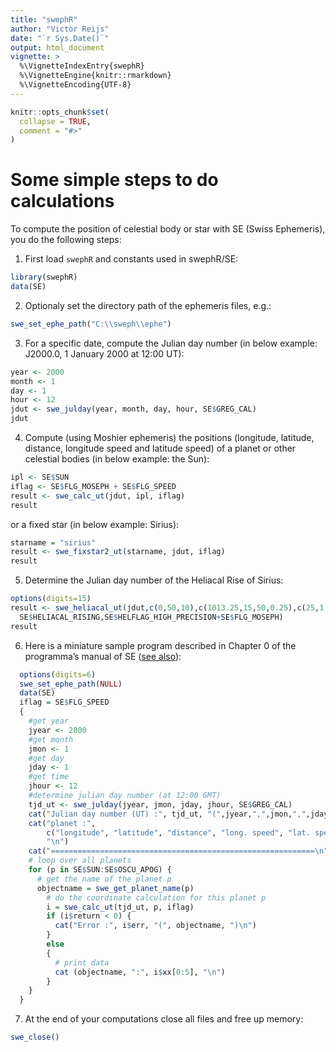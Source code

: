 ```yaml
---
title: "swephR"
author: "Victor Reijs"
date: "`r Sys.Date()`"
output: html_document
vignette: >
  %\VignetteIndexEntry{swephR}
  %\VignetteEngine{knitr::rmarkdown}
  %\VignetteEncoding{UTF-8}
---
```


```r
knitr::opts_chunk$set(
  collapse = TRUE,
  comment = "#>"
)
```


# Some simple steps to do calculations
To compute the position of celestial body or star with SE (Swiss Ephemeris), you do the following steps:


1. First load `swephR` and constants used in swephR/SE:
```r
library(swephR)
data(SE)
```

2. Optionaly set the directory path of the ephemeris files, e.g.:
```r
swe_set_ephe_path("C:\\sweph\\ephe")
```

3. For a specific date, compute the Julian day number (in below example: J2000.0, 1 January 2000 at 12:00 UT):
```r
year <- 2000
month <- 1
day <- 1
hour <- 12
jdut <- swe_julday(year, month, day, hour, SE$GREG_CAL)
jdut
```

4. Compute (using Moshier ephemeris) the positions (longitude, latitude, distance, longitude speed and latitude speed) of a planet or other celestial bodies (in below example: the Sun):
```r
ipl <- SE$SUN
iflag <- SE$FLG_MOSEPH + SE$FLG_SPEED
result <- swe_calc_ut(jdut, ipl, iflag)
result
```
or a fixed star (in below example: Sirius):
```r
starname = "sirius"
result <- swe_fixstar2_ut(starname, jdut, iflag)
result
```

5. Determine the Julian day number of the Heliacal Rise of Sirius:
```r
options(digits=15)
result <- swe_heliacal_ut(jdut,c(0,50,10),c(1013.25,15,50,0.25),c(25,1,1,1,5,0.8),starname,
  SE$HELIACAL_RISING,SE$HELFLAG_HIGH_PRECISION+SE$FLG_MOSEPH)
result
```

6. Here is a miniature sample program described in Chapter 0 of the programma's manual of SE ([see also](http://www.astro.com/swisseph/swephprg.htm#_Toc505244830)):
```r
  options(digits=6)
  swe_set_ephe_path(NULL)
  data(SE)
  iflag = SE$FLG_SPEED
  {
    #get year
    jyear <- 2000
    #get month
    jmon <- 1
    #get day
    jday <- 1
    #get time
    jhour <- 12
    #determine julian day number (at 12:00 GMT)
    tjd_ut <- swe_julday(jyear, jmon, jday, jhour, SE$GREG_CAL)
    cat("Julian day number (UT) :", tjd_ut, "(",jyear,",",jmon,",",jday,"; proleptic Gregorian calendar)\n")
    cat("planet :",
        c("longitude", "latitude", "distance", "long. speed", "lat. speed"),
        "\n")
    cat("===========================================================\n")
    # loop over all planets
    for (p in SE$SUN:SE$OSCU_APOG) {
      # get the name of the planet p
      objectname = swe_get_planet_name(p)
        # do the coordinate calculation for this planet p
        i = swe_calc_ut(tjd_ut, p, iflag)
        if (i$return < 0) {
          cat("Error :", i$err, "(", objectname, ")\n")
        }
        else
        {
          # print data
          cat (objectname, ":", i$xx[0:5], "\n")
        }
    }
  }
```

7.	At the end of your computations close all files and free up memory:
```r
swe_close()
```
